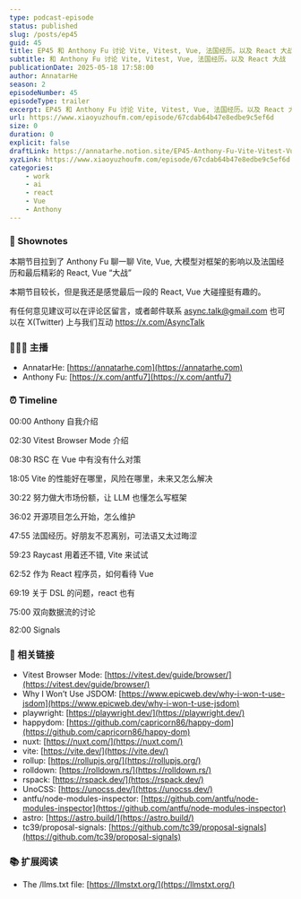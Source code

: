 ```yaml
---
type: podcast-episode
status: published
slug: /posts/ep45
guid: 45
title: EP45 和 Anthony Fu 讨论 Vite, Vitest, Vue, 法国经历。以及 React 大战
subtitle: 和 Anthony Fu 讨论 Vite, Vitest, Vue, 法国经历。以及 React 大战
publicationDate: 2025-05-18 17:58:00
author: AnnatarHe
season: 2
episodeNumber: 45
episodeType: trailer
excerpt: EP45 和 Anthony Fu 讨论 Vite, Vitest, Vue, 法国经历。以及 React 大战
url: https://www.xiaoyuzhoufm.com/episode/67cdab64b47e8edbe9c5ef6d
size: 0
duration: 0
explicit: false
draftLink: https://annatarhe.notion.site/EP45-Anthony-Fu-Vite-Vitest-Vue-React-1919f2751b3180c9bc0fcca238b4ffd1?pvs=4
xyzLink: https://www.xiaoyuzhoufm.com/episode/67cdab64b47e8edbe9c5ef6d
categories:
    - work
    - ai
    - react
    - Vue
    - Anthony
---
```

### 📕 Shownotes
本期节目拉到了 Anthony Fu 聊一聊 Vite, Vue, 大模型对框架的影响以及法国经历和最后精彩的 React, Vue “大战”

本期节目较长，但是我还是感觉最后一段的 React, Vue 大碰撞挺有趣的。

有任何意见建议可以在评论区留言，或者邮件联系 [async.talk@gmail.com](mailto:async.talk@gmail.com) 也可以在 X(Twitter) 上与我们互动 https://x.com/AsyncTalk

### 👨‍👨‍👦 主播

- AnnatarHe: [https://annatarhe.com](https://annatarhe.com)
- Anthony Fu: [https://x.com/antfu7](https://x.com/antfu7)

### ⏰ Timeline

00:00 Anthony 自我介绍

02:30 Vitest Browser Mode 介绍

08:30 RSC 在 Vue 中有没有什么对策

18:05 Vite 的性能好在哪里，风险在哪里，未来又怎么解决

30:22 努力做大市场份额，让 LLM 也懂怎么写框架

36:02 开源项目怎么开始，怎么维护

47:55 法国经历。好朋友不忍离别，可法语又太过晦涩

59:23 Raycast 用着还不错, Vite 来试试

62:52 作为 React 程序员，如何看待 Vue

69:19 关于 DSL 的问题，react 也有

75:00 双向数据流的讨论

82:00 Signals

### 🔗 相关链接

- Vitest Browser Mode: [https://vitest.dev/guide/browser/](https://vitest.dev/guide/browser/)
- Why I Won’t Use JSDOM: [https://www.epicweb.dev/why-i-won-t-use-jsdom](https://www.epicweb.dev/why-i-won-t-use-jsdom)
- playwright: [https://playwright.dev/](https://playwright.dev/)
- happydom: [https://github.com/capricorn86/happy-dom](https://github.com/capricorn86/happy-dom)
- nuxt: [https://nuxt.com/](https://nuxt.com/)
- vite: [https://vite.dev/](https://vite.dev/)
- rollup: [https://rollupjs.org/](https://rollupjs.org/)
- rolldown: [https://rolldown.rs/](https://rolldown.rs/)
- rspack: [https://rspack.dev/](https://rspack.dev/)
- UnoCSS: [https://unocss.dev/](https://unocss.dev/)
- antfu/node-modules-inspector: [https://github.com/antfu/node-modules-inspector](https://github.com/antfu/node-modules-inspector)
- astro: [https://astro.build/](https://astro.build/)
- tc39/proposal-signals: [https://github.com/tc39/proposal-signals](https://github.com/tc39/proposal-signals)

### 📚 扩展阅读

- The /llms.txt file: [https://llmstxt.org/](https://llmstxt.org/)